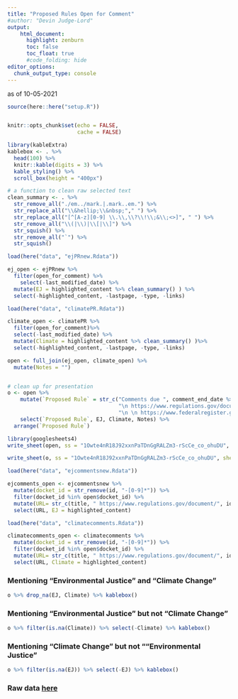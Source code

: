 ```yaml
---
title: "Proposed Rules Open for Comment"
#author: "Devin Judge-Lord"
output:
    html_document:
      highlight: zenburn
      toc: false
      toc_float: true
      #code_folding: hide
editor_options: 
  chunk_output_type: console
---
```


as of 10-05-2021

```r
source(here::here("setup.R"))


knitr::opts_chunk$set(echo = FALSE, 
                      cache = FALSE)

library(kableExtra)
kablebox <- . %>% 
  head(100) %>% 
  knitr::kable(digits = 3) %>% 
  kable_styling() %>% 
  scroll_box(height = "400px")
```


```r

# a function to clean raw selected text
clean_summary <- . %>% 
  str_remove_all("./em../mark.|.mark..em.") %>%
  str_replace_all("\\&hellip;\\&nbsp;"," ") %>% 
  str_replace_all("[^[A-z][0-9] \\.\\,\\?\\!\\;&\\;<>]", " ") %>% 
  str_remove_all("\\(|\\)|\\[|\\]") %>%
  str_squish() %>%
  str_remove_all("`") %>%
  str_squish()

load(here("data", "ejPRnew.Rdata"))

ej_open <- ejPRnew %>% 
  filter(open_for_comment) %>% 
    select(-last_modified_date) %>% 
  mutate(EJ = highlighted_content %>% clean_summary() ) %>% 
  select(-highlighted_content, -lastpage, -type, -links)

load(here("data", "climatePR.Rdata"))

climate_open <- climatePR %>% 
  filter(open_for_comment)%>% 
  select(-last_modified_date) %>% 
  mutate(Climate = highlighted_content %>% clean_summary() )%>% 
  select(-highlighted_content, -lastpage, -type, -links)

open <- full_join(ej_open, climate_open) %>% 
  mutate(Notes = "")


# clean up for presentation
o <- open %>% 
    mutate(`Proposed Rule` = str_c("Comments due ", comment_end_date %>% str_remove("T.*"), " on ", title,
                                   "\n https://www.regulations.gov/document/", id, 
                                   "\n \n https://www.federalregister.gov/d/", fr_doc_num) ) %>%
    select(`Proposed Rule`, EJ, Climate, Notes) %>% 
  arrange(`Proposed Rule`)
```

```r
library(googlesheets4)
write_sheet(open, ss = "1Owte4nR18J92xxnPaTDnGgRALZm3-rScCe_co_ohuDU", sheet = "raw")

write_sheet(o, ss = "1Owte4nR18J92xxnPaTDnGgRALZm3-rScCe_co_ohuDU", sheet = "formatted")
```

```r

load(here("data", "ejcommentsnew.Rdata"))

ejcomments_open <- ejcommentsnew %>% 
  mutate(docket_id = str_remove(id, "-[0-9]*")) %>%
  filter(docket_id %in% open$docket_id) %>% 
  mutate(URL= str_c(title, " https://www.regulations.gov/document/", id)) %>%
  select(URL, EJ = highlighted_content)

load(here("data", "climatecomments.Rdata"))

climatecomments_open <- climatecomments %>% 
  mutate(docket_id = str_remove(id, "-[0-9]*")) %>%
  filter(docket_id %in% open$docket_id) %>% 
  mutate(URL= str_c(title, " https://www.regulations.gov/document/", id)) %>%
  select(URL, Climate = highlighted_content)
```

### Mentioning "Environmental Justice" and "Climate Change"

```r
o %>% drop_na(EJ, Climate) %>% kablebox()
```

### Mentioning "Environmental Justice" but not "Climate Change"

```r
o %>% filter(is.na(Climate)) %>% select(-Climate) %>% kablebox()
```

### Mentioning "Climate Change" but not ""Environmental Justice"

```r
o %>% filter(is.na(EJ)) %>% select(-EJ) %>% kablebox()
```

### Raw data [here](https://docs.google.com/spreadsheets/d/1Owte4nR18J92xxnPaTDnGgRALZm3-rScCe_co_ohuDU/edit?usp=sharing) {-}